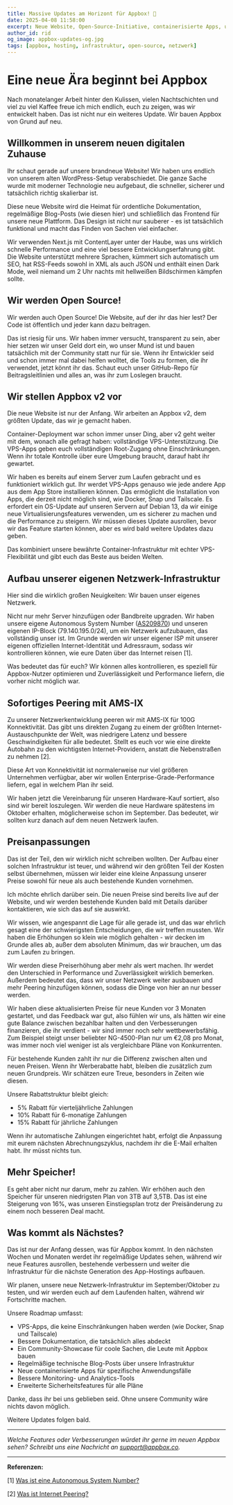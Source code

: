 ```yaml
---
title: Massive Updates am Horizont für Appbox! 🚀
date: 2025-04-08 11:58:00
excerpt: Neue Website, Open-Source-Initiative, containerisierte Apps, unsere eigene Netzwerk-Infrastruktur und weitere aufregende Entwicklungen bei Appbox!
author_id: rid
og_image: appbox-updates-og.jpg
tags: [appbox, hosting, infrastruktur, open-source, netzwerk]
---
```


# Eine neue Ära beginnt bei Appbox

Nach monatelanger Arbeit hinter den Kulissen, vielen Nachtschichten und viel zu viel Kaffee freue ich mich endlich, euch zu zeigen, was wir entwickelt haben. Das ist nicht nur ein weiteres Update. Wir bauen Appbox von Grund auf neu.

## Willkommen in unserem neuen digitalen Zuhause

Ihr schaut gerade auf unsere brandneue Website! Wir haben uns endlich von unserem alten WordPress-Setup verabschiedet. Die ganze Sache wurde mit moderner Technologie neu aufgebaut, die schneller, sicherer und tatsächlich richtig skalierbar ist.

Diese neue Website wird die Heimat für ordentliche Dokumentation, regelmäßige Blog-Posts (wie diesen hier) und schließlich das Frontend für unsere neue Plattform. Das Design ist nicht nur sauberer - es ist tatsächlich funktional und macht das Finden von Sachen viel einfacher.

Wir verwenden Next.js mit ContentLayer unter der Haube, was uns wirklich schnelle Performance und eine viel bessere Entwicklungserfahrung gibt. Die Website unterstützt mehrere Sprachen, kümmert sich automatisch um SEO, hat RSS-Feeds sowohl in XML als auch JSON und enthält einen Dark Mode, weil niemand um 2 Uhr nachts mit hellweißen Bildschirmen kämpfen sollte.

## Wir werden Open Source!

Wir werden auch Open Source! Die Website, auf der ihr das hier lest? Der Code ist öffentlich und jeder kann dazu beitragen.

Das ist riesig für uns. Wir haben immer versucht, transparent zu sein, aber hier setzen wir unser Geld dort ein, wo unser Mund ist und bauen tatsächlich mit der Community statt nur für sie. Wenn ihr Entwickler seid und schon immer mal dabei helfen wolltet, die Tools zu formen, die ihr verwendet, jetzt könnt ihr das. Schaut euch unser GitHub-Repo für Beitragsleitlinien und alles an, was ihr zum Loslegen braucht.

## Wir stellen Appbox v2 vor

Die neue Website ist nur der Anfang. Wir arbeiten an Appbox v2, dem größten Update, das wir je gemacht haben.

Container-Deployment war schon immer unser Ding, aber v2 geht weiter mit dem, wonach alle gefragt haben: vollständige VPS-Unterstützung. Die VPS-Apps geben euch vollständigen Root-Zugang ohne Einschränkungen. Wenn ihr totale Kontrolle über eure Umgebung braucht, darauf habt ihr gewartet.

Wir haben es bereits auf einem Server zum Laufen gebracht und es funktioniert wirklich gut. Ihr werdet VPS-Apps genauso wie jede andere App aus dem App Store installieren können. Das ermöglicht die Installation von Apps, die derzeit nicht möglich sind, wie Docker, Snap und Tailscale. Es erfordert ein OS-Update auf unseren Servern auf Debian 13, da wir einige neue Virtualisierungsfeatures verwenden, um es sicherer zu machen und die Performance zu steigern. Wir müssen dieses Update ausrollen, bevor wir das Feature starten können, aber es wird bald weitere Updates dazu geben.

Das kombiniert unsere bewährte Container-Infrastruktur mit echter VPS-Flexibilität und gibt euch das Beste aus beiden Welten.

## Aufbau unserer eigenen Netzwerk-Infrastruktur

Hier sind die wirklich großen Neuigkeiten: Wir bauen unser eigenes Netzwerk.

Nicht nur mehr Server hinzufügen oder Bandbreite upgraden. Wir haben unsere eigene Autonomous System Number ([AS209870](https://apps.db.ripe.net/db-web-ui/lookup?source=RIPE&type=aut-num&key=AS209870)) und unseren eigenen IP-Block (79.140.195.0/24), um ein Netzwerk aufzubauen, das vollständig unser ist. Im Grunde werden wir unser eigener ISP mit unserer eigenen offiziellen Internet-Identität und Adressraum, sodass wir kontrollieren können, wie eure Daten über das Internet reisen [1].

Was bedeutet das für euch? Wir können alles kontrollieren, es speziell für Appbox-Nutzer optimieren und Zuverlässigkeit und Performance liefern, die vorher nicht möglich war.

## Sofortiges Peering mit AMS-IX

Zu unserer Netzwerkentwicklung peeren wir mit AMS-IX für 100G Konnektivität. Das gibt uns direkten Zugang zu einem der größten Internet-Austauschpunkte der Welt, was niedrigere Latenz und bessere Geschwindigkeiten für alle bedeutet. Stellt es euch vor wie eine direkte Autobahn zu den wichtigsten Internet-Providern, anstatt die Nebenstraßen zu nehmen [2].

Diese Art von Konnektivität ist normalerweise nur viel größeren Unternehmen verfügbar, aber wir wollen Enterprise-Grade-Performance liefern, egal in welchem Plan ihr seid.

Wir haben jetzt die Vereinbarung für unseren Hardware-Kauf sortiert, also sind wir bereit loszulegen. Wir werden die neue Hardware spätestens im Oktober erhalten, möglicherweise schon im September. Das bedeutet, wir sollten kurz danach auf dem neuen Netzwerk laufen.

## Preisanpassungen

Das ist der Teil, den wir wirklich nicht schreiben wollten. Der Aufbau einer solchen Infrastruktur ist teuer, und während wir den größten Teil der Kosten selbst übernehmen, müssen wir leider eine kleine Anpassung unserer Preise sowohl für neue als auch bestehende Kunden vornehmen.

Ich möchte ehrlich darüber sein. Die neuen Preise sind bereits live auf der Website, und wir werden bestehende Kunden bald mit Details darüber kontaktieren, wie sich das auf sie auswirkt.

Wir wissen, wie angespannt die Lage für alle gerade ist, und das war ehrlich gesagt eine der schwierigsten Entscheidungen, die wir treffen mussten. Wir haben die Erhöhungen so klein wie möglich gehalten - wir decken im Grunde alles ab, außer dem absoluten Minimum, das wir brauchen, um das zum Laufen zu bringen.

Wir werden diese Preiserhöhung aber mehr als wert machen. Ihr werdet den Unterschied in Performance und Zuverlässigkeit wirklich bemerken. Außerdem bedeutet das, dass wir unser Netzwerk weiter ausbauen und mehr Peering hinzufügen können, sodass die Dinge von hier an nur besser werden.

Wir haben diese aktualisierten Preise für neue Kunden vor 3 Monaten gestartet, und das Feedback war gut, also fühlen wir uns, als hätten wir eine gute Balance zwischen bezahlbar halten und den Verbesserungen finanzieren, die ihr verdient - wir sind immer noch sehr wettbewerbsfähig. Zum Beispiel steigt unser beliebter NG-4500-Plan nur um €2,08 pro Monat, was immer noch viel weniger ist als vergleichbare Pläne von Konkurrenten.

Für bestehende Kunden zahlt ihr nur die Differenz zwischen alten und neuen Preisen. Wenn ihr Werberabatte habt, bleiben die zusätzlich zum neuen Grundpreis. Wir schätzen eure Treue, besonders in Zeiten wie diesen.

Unsere Rabattstruktur bleibt gleich:
- 5% Rabatt für vierteljährliche Zahlungen
- 10% Rabatt für 6-monatige Zahlungen
- 15% Rabatt für jährliche Zahlungen

Wenn ihr automatische Zahlungen eingerichtet habt, erfolgt die Anpassung mit eurem nächsten Abrechnungszyklus, nachdem ihr die E-Mail erhalten habt. Ihr müsst nichts tun.

## Mehr Speicher!

Es geht aber nicht nur darum, mehr zu zahlen. Wir erhöhen auch den Speicher für unseren niedrigsten Plan von 3TB auf 3,5TB. Das ist eine Steigerung von 16%, was unseren Einstiegsplan trotz der Preisänderung zu einem noch besseren Deal macht.

## Was kommt als Nächstes?

Das ist nur der Anfang dessen, was für Appbox kommt. In den nächsten Wochen und Monaten werdet ihr regelmäßige Updates sehen, während wir neue Features ausrollen, bestehende verbessern und weiter die Infrastruktur für die nächste Generation des App-Hostings aufbauen.

Wir planen, unsere neue Netzwerk-Infrastruktur im September/Oktober zu testen, und wir werden euch auf dem Laufenden halten, während wir Fortschritte machen.

Unsere Roadmap umfasst:
- VPS-Apps, die keine Einschränkungen haben werden (wie Docker, Snap und Tailscale)
- Bessere Dokumentation, die tatsächlich alles abdeckt
- Ein Community-Showcase für coole Sachen, die Leute mit Appbox bauen
- Regelmäßige technische Blog-Posts über unsere Infrastruktur
- Neue containerisierte Apps für spezifische Anwendungsfälle
- Bessere Monitoring- und Analytics-Tools
- Erweiterte Sicherheitsfeatures für alle Pläne

Danke, dass ihr bei uns geblieben seid. Ohne unsere Community wäre nichts davon möglich.

Weitere Updates folgen bald.

---

*Welche Features oder Verbesserungen würdet ihr gerne im neuen Appbox sehen? Schreibt uns eine Nachricht an support@appbox.co.*

---

**Referenzen:**

[1] [Was ist eine Autonomous System Number?](https://en.wikipedia.org/wiki/Autonomous_system_(Internet))

[2] [Was ist Internet Peering?](https://en.wikipedia.org/wiki/Internet_exchange_point) 